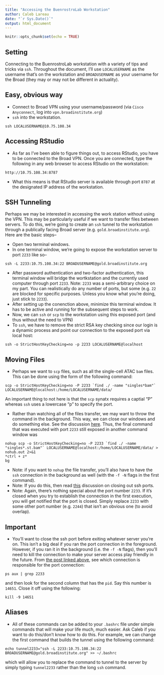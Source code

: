 ```yaml
---
title: "Accessing the BuenrostroLab Workstation"
author: Caleb Lareau
date: "`r Sys.Date()`"
output: html_document
---
```


```r
knitr::opts_chunk$set(echo = TRUE)
```

## Setting

Connecting to the BuenrostroLab workstation with a variety of tips and tricks via `ssh`. Throughout the document, I'll use `LOCALUSERNAME` as the username that's on the workstation and `BROADUSERNAME` as your username for the Broad (they may or may not be different in actuality). 

## Easy, obvious way

- Connect to Broad VPN using your username/password (via `Cisco Anyconnect`, log into `vpn.broadinstitute.org`)
- `ssh` into the workstation. 
```
ssh LOCALUSERNAME@10.75.108.34
```

## Accessing RStudio

- As far as I've been able to figure things out, to access RStudio, you have to be connected to the Broad VPN. Once you are connected, type the following in any web browser to access RStudio on the workstation:

```
http://10.75.108.34:8787
```
- What this means is that RStudio server is available through port `8787` at the designated IP address of the workstation. 

## SSH Tunneling
Perhaps we may be interested in accessing the work station without using the VPN. This may be particularly useful if we want to transfer files between servers. To do this, we're going to create an `ssh` tunnel to the workstation through a publically facing Broad server (e.g. `gold.broadinstitute.org`). Here are the basic steps--

- Open two terminal windows. 
- In one terminal window, we're going to expose the workstation server to port `2233` like so--
```
ssh -L 2233:10.75.108.34:22 BROADUSERNAME@gold.broadinstitute.org
```

- After password authentication and two-factor authentication, this terminal window will bridge the wortkstation and the currently used computer through port `2233`. Note: `2233` was a semi-arbitrary choice on my part. You can realistically do any number of ports, but some (e.g. `22` are blocked for specific purposes. Unless you know what you're doing, just stick to `2233`). 
- After setting up the conenction above, minimize this terminal window. It has to be active and running for the subsequent steps to work. 
- Now, we can `ssh` or `scp` to the workstation using this exposed port (and thus without the need to VPN)
- To `ssh`, we have to remove the strict RSA key checking since our login is a dynamic process and point our connection to the exposed port via local host: 
```
ssh -o StrictHostKeyChecking=no -p 2233 LOCALUSERNAME@localhost
```

## Moving Files
- Perhaps we want to `scp` files, such as all the single-cell ATAC `bam` files. This can be done using the form of the following command:
```
scp -o StrictHostKeyChecking=no -P 2233 `find ./ -name "singles*bam"` LOCALUSERNAME@localhost:/home/LOCALUSERNAME/data/
```
An important thing to not here is that the `scp` synatx requires a captial "P" whereas `ssh` uses a lowercase "p" to specify the port.

- Rather than watching all of the files transfer, we may want to throw the command in the background. This way, we can close our windows and do something else. See the discussion [here](https://bharatikunal.wordpress.com/2010/10/20/scp-as-a-background-process/). Thus, the final command that was executed with port `2233` still exposed in another command window was
```
nohup scp -o StrictHostKeyChecking=no -P 2233 `find ./ -name "singles*.st.bam"` LOCALUSERNAME@localhost:/home/LOCALUSERNAME/data/ > nohub.out 2>&1
*ctrl + z*
bg
```
- Note: if you want to `nohup` the file transfer, you'll also have to have the `ssh` connection in the background  as well (with the `-f -N` flags in the first command). 
- Note: If you do this, then read [this](http://stackoverflow.com/questions/9447226/how-to-close-this-ssh-tunnel) discussion on closing out ssh ports. 
- Note: Again, there's nothing special about the port number `2233`. If it's closed when you try to establish the connection in the first execution, you will get notified that the port is closed. Simply replace `2233` with some other port number (e.g. `2244`) that isn't an obvious one (to avoid overlap).

## Important
- You'll want to close the ssh port before exiting whatever server you're on. This isn't a big deal if you ran the port connection in the foreground. However, if you ran it in the background (i.e. the `-f -N` flags), then you'll need to kill the connection to make your server access play friendly in the future. From [the post linked above](http://stackoverflow.com/questions/9447226/how-to-close-this-ssh-tunnel), see which connection is responsible for the port connection:
```
ps aux | grep 2233
```
and then look for the second column that has the `pid`. Say this number is `14651`. Close it off using the following:
```
kill -9 14651
```

## Aliases
- All of these commands can be added to your `.bashrc` file under simple commands that will make your life much, much easier. Ask Caleb if you want to do this/don't know how to do this. For example, we can change the first command that builds the tunnel using the following command:

```
echo tunnel2233="ssh -L 2233:10.75.108.34:22 BROADUSERNAME@gold.broadinstitute.org" >> ~/.bashrc
```
which will allow you to replace the command to tunnel to the server by simply typing `tunnel2233` rather than the long `ssh` command. 
